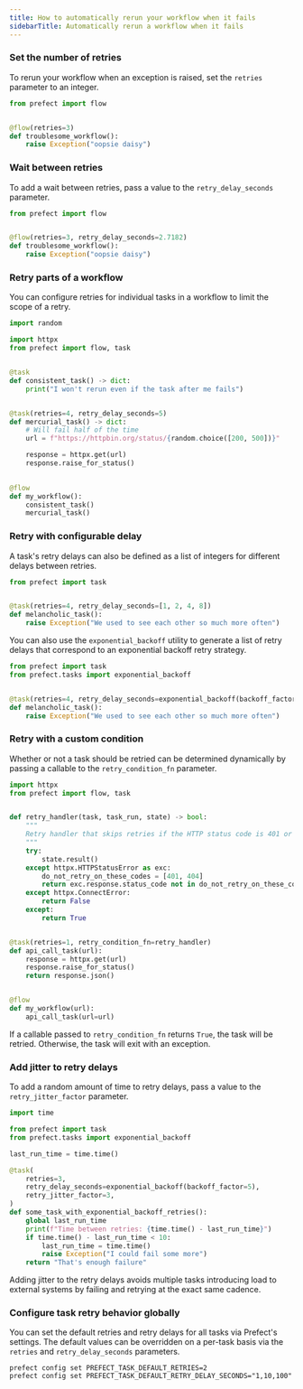 ```yaml
---
title: How to automatically rerun your workflow when it fails
sidebarTitle: Automatically rerun a workflow when it fails
---
```


### Set the number of retries

To rerun your workflow when an exception is raised, set the `retries` parameter to an integer.

```python
from prefect import flow


@flow(retries=3)
def troublesome_workflow():
    raise Exception("oopsie daisy")
```

### Wait between retries

To add a wait between retries, pass a value to the `retry_delay_seconds` parameter.

```python
from prefect import flow


@flow(retries=3, retry_delay_seconds=2.7182)
def troublesome_workflow():
    raise Exception("oopsie daisy")
```

### Retry parts of a workflow

You can configure retries for individual tasks in a workflow to limit the scope of a retry.

```python
import random

import httpx
from prefect import flow, task


@task
def consistent_task() -> dict:
    print("I won't rerun even if the task after me fails")


@task(retries=4, retry_delay_seconds=5)
def mercurial_task() -> dict:
    # Will fail half of the time
    url = f"https://httpbin.org/status/{random.choice([200, 500])}"

    response = httpx.get(url)
    response.raise_for_status()
    

@flow
def my_workflow():
    consistent_task()
    mercurial_task()
```

### Retry with configurable delay

A task's retry delays can also be defined as a list of integers for different delays between retries.

```python
from prefect import task


@task(retries=4, retry_delay_seconds=[1, 2, 4, 8])
def melancholic_task():
    raise Exception("We used to see each other so much more often")
```

You can also use the `exponential_backoff` utility to generate a list of retry delays that correspond to an exponential backoff retry strategy.

```python
from prefect import task
from prefect.tasks import exponential_backoff


@task(retries=4, retry_delay_seconds=exponential_backoff(backoff_factor=2))
def melancholic_task():
    raise Exception("We used to see each other so much more often")
```

### Retry with a custom condition

Whether or not a task should be retried can be determined dynamically by passing a callable to the `retry_condition_fn` parameter.

```python
import httpx
from prefect import flow, task


def retry_handler(task, task_run, state) -> bool:
    """
    Retry handler that skips retries if the HTTP status code is 401 or 404.
    """
    try:
        state.result()
    except httpx.HTTPStatusError as exc:
        do_not_retry_on_these_codes = [401, 404]
        return exc.response.status_code not in do_not_retry_on_these_codes
    except httpx.ConnectError:
        return False
    except:
        return True


@task(retries=1, retry_condition_fn=retry_handler)
def api_call_task(url):
    response = httpx.get(url)
    response.raise_for_status()
    return response.json()


@flow
def my_workflow(url):
    api_call_task(url=url)
```

If a callable passed to `retry_condition_fn` returns `True`, the task will be retried. Otherwise, the task will exit with an exception.

### Add jitter to retry delays

To add a random amount of time to retry delays, pass a value to the `retry_jitter_factor` parameter.

```python
import time

from prefect import task
from prefect.tasks import exponential_backoff

last_run_time = time.time()

@task(
    retries=3,
    retry_delay_seconds=exponential_backoff(backoff_factor=5),
    retry_jitter_factor=3,
)
def some_task_with_exponential_backoff_retries():
    global last_run_time
    print(f"Time between retries: {time.time() - last_run_time}")
    if time.time() - last_run_time < 10:
        last_run_time = time.time()
        raise Exception("I could fail some more")
    return "That's enough failure"
```

Adding jitter to the retry delays avoids multiple tasks introducing load to external systems by failing and retrying at the exact same cadence.

### Configure task retry behavior globally

You can set the default retries and retry delays for all tasks via Prefect's settings. 
The default values can be overridden on a per-task basis via the `retries` and `retry_delay_seconds` parameters.

```
prefect config set PREFECT_TASK_DEFAULT_RETRIES=2
prefect config set PREFECT_TASK_DEFAULT_RETRY_DELAY_SECONDS="1,10,100"
```